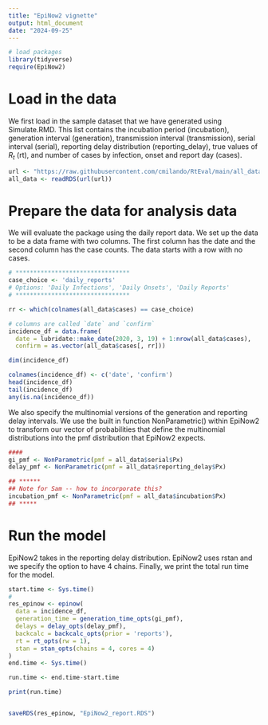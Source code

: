 ```yaml
---
title: "EpiNow2 vignette"
output: html_document
date: "2024-09-25"
---
```


```r
# load packages
library(tidyverse)
require(EpiNow2)
```

# Load in the data
We first load in the sample dataset that we have generated using Simulate.RMD. This list contains the incubation period (incubation), generation interval (generation), transmission interval (transmission), serial interval (serial), reporting delay distribution (reporting_delay), true values of $R_t$ (rt), and number of cases by infection, onset and report day (cases).

```r

url <- "https://raw.githubusercontent.com/cmilando/RtEval/main/all_data.RDS"
all_data <- readRDS(url(url))
```

# Prepare the data for analysis data
We will evaluate the package using the daily report data. We set up the data to be a data frame with two columns. The first column has the date and the second column has the case counts. The data starts with a row with no cases.

```r
# ********************************
case_choice <- 'daily_reports'
# Options: 'Daily Infections', 'Daily Onsets', 'Daily Reports'
# ********************************

rr <- which(colnames(all_data$cases) == case_choice)

# columns are called `date` and `confirm`
incidence_df = data.frame(
  date = lubridate::make_date(2020, 3, 19) + 1:nrow(all_data$cases),
  confirm = as.vector(all_data$cases[, rr]))

dim(incidence_df)

colnames(incidence_df) <- c('date', 'confirm')
head(incidence_df)
tail(incidence_df)
any(is.na(incidence_df))
```

We also specify the multinomial versions of the generation and reporting delay intervals. We use the built in function NonParametric() within EpiNow2 to transform our vector of probabilities that define the multinomial distributions into the pmf distribution that EpiNow2 expects.

```r
####
gi_pmf <- NonParametric(pmf = all_data$serial$Px)
delay_pmf <- NonParametric(pmf = all_data$reporting_delay$Px)

## ******
## Note for Sam -- how to incorporate this?
incubation_pmf <- NonParametric(pmf = all_data$incubation$Px)
## *****

```

# Run the model


EpiNow2 takes in the reporting delay distribution. EpiNow2 uses rstan and we specify the option to have 4 chains. Finally, we print the total run time for the model.


```r
start.time <- Sys.time()
#
res_epinow <- epinow(
  data = incidence_df,
  generation_time = generation_time_opts(gi_pmf),
  delays = delay_opts(delay_pmf),
  backcalc = backcalc_opts(prior = 'reports'),
  rt = rt_opts(rw = 1),
  stan = stan_opts(chains = 4, cores = 4)
)
end.time <- Sys.time()

run.time <- end.time-start.time

print(run.time)


saveRDS(res_epinow, "EpiNow2_report.RDS")

```


